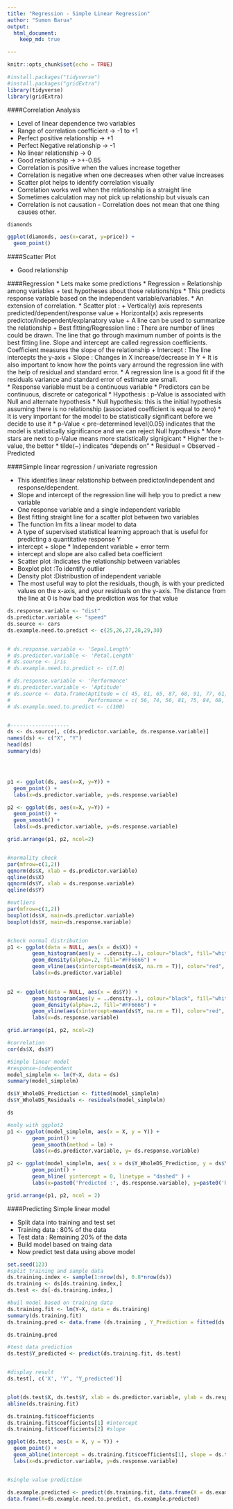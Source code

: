 ```yaml
---
title: "Regression - Simple Linear Regression"
author: "Sumon Barua"
output:
  html_document:
    keep_md: true

---
```

  
```r
knitr::opts_chunk$set(echo = TRUE)
```


```r
#install.packages("tidyverse")
#install.packages("gridExtra")
library(tidyverse)
library(gridExtra)
```


####Correlation Analysis

* Level of linear dependence two variables
* Range of correlation coefficient -> -1 to +1
* Perfect positive relationship    -> +1
* Perfect Negative relationship    -> -1
* No linear relationship           -> 0
* Good relationship                -> >+-0.85
* Correlation is positive when the values increase together
* Correlation is negative when one decreases when other value increases
* Scatter plot helps to identify correlation visually
* Correlation works well when the relationship is a straight line
* Sometimes calculation may not pick up relationship but visuals can
* Correlation is not causation - Correlation does not mean that one thing causes other.

```r
diamonds

ggplot(diamonds, aes(x=carat, y=price)) +
  geom_point()

```

####Scatter Plot

* Good relationship


####Regression
* Lets make some predictions
* Regression = Relationship among variables + test hypotheses about those relationships
* This predicts response variable based on the independent variable/variables.
* An extension of correlation.
* Scatter plot : 
      + Vertical(y) axis represents predicted/dependent/response value
      + Horizontal(x) axis represents predictor/independent/explanatory value
      + A line can be used to summarize the relationship
      + Best fitting/Regression line : There are number of lines could be drawn. The line that go through maximum number of points is the best fitting line. Slope and intercept are called regression coefficients. Coefficient measures the slope of the relationship
      + Intercept : The line intercepts the y-axis
      + Slope : Changes in X increase/decrease in Y
      + It is also important to know how the points vary arround the regression line with the help of residual and standard error.
* A regression line is a good fit if the residuals variance and standard error of estimate are small.      
* Response variable must be a continuous variable
* Predictors can be continuous, discrete or categorical
* Hypothesis : p-Value is associated with Null and alternate hypothesis
* Null hypothesis: this is the initial hypothesis assuming there is no relationship (associated coefficient is equal to zero)
* It is very important for the model to be statistically significant before we decide to use it
* p-Value < pre-determined level(0.05) indicates that the model is statistically significance and we can reject Null hypothesis
* More stars are next to p-Value means more statistically signigicant
* Higher the t-value, the better
* tilde(~) indicates "depends on"
* Residual = Observed - Predicted


####Simple linear regression / univariate regression

* This identifies linear relationship between predictor/independent and response/dependent.
* Slope and intercept of the regression line will help you to predict a new variable
* One response variable and a single independent variable
* Best fitting straight line for a scatter plot between two variables
* The function lm fits a linear model to data
* A type of supervised statistical learning approach that is useful for predicting a quantitative response Y
* intercept + slope * Independent variable + error term
* intercept and slope are also called beta coefficient
* Scatter plot :Indicates the relationship between variables
* Boxplot plot :To identify outlier
* Density plot :Distribustion of independent variable
* The most useful way to plot the residuals, though, is with your predicted values on the x-axis, and your residuals on the y-axis. The distance from the line at 0 is how bad the prediction was for that value


```r

ds.response.variable <- "dist"
ds.predictor.variable <- "speed"
ds.source <- cars
ds.example.need.to.predict <- c(25,26,27,28,29,30)


# ds.response.variable <- 'Sepal.Length'
# ds.predictor.variable <- 'Petal.Length'
# ds.source <- iris
# ds.example.need.to.predict <- c(7.0)

# ds.response.variable <- 'Performance'
# ds.predictor.variable <- 'Aptitude'
# ds.source <- data.frame(Aptitude = c( 45, 81, 65, 87, 68, 91, 77, 61, 55, 66, 82, 93, 76, 83, 61, 74),
#                         Performance = c( 56, 74, 56, 81, 75, 84, 68, 52, 57, 82, 73, 90,67, 79, 70, 66))
# ds.example.need.to.predict <- c(100)


#-------------------
ds <- ds.source[, c(ds.predictor.variable, ds.response.variable)]
names(ds) <- c("X", "Y")
head(ds)
summary(ds)




p1 <- ggplot(ds, aes(x=X, y=Y)) +
  geom_point() +
  labs(x=ds.predictor.variable, y=ds.response.variable)

p2 <- ggplot(ds, aes(x=X, y=Y)) +
  geom_point() +
  geom_smooth() +
  labs(x=ds.predictor.variable, y=ds.response.variable)

grid.arrange(p1, p2, ncol=2)


#normality check
par(mfrow=c(1,2))
qqnorm(ds$X, xlab = ds.predictor.variable)
qqline(ds$X)
qqnorm(ds$Y, xlab = ds.response.variable)
qqline(ds$Y)

#outliers
par(mfrow=c(1,2))
boxplot(ds$X, main=ds.predictor.variable)
boxplot(ds$Y, main=ds.response.variable)


#check normal distribution
p1 <- ggplot(data = NULL, aes(x = ds$X)) +
        geom_histogram(aes(y = ..density..), colour="black", fill="white") +
        geom_density(alpha=.2, fill="#FF6666") +
        geom_vline(aes(xintercept=mean(ds$X, na.rm = T)), color="red", linetype="dashed", size=1) +
        labs(x=ds.predictor.variable)
  

p2 <- ggplot(data = NULL, aes(x = ds$Y)) +
        geom_histogram(aes(y = ..density..), colour="black", fill="white") +
        geom_density(alpha=.2, fill="#FF6666") +
        geom_vline(aes(xintercept=mean(ds$Y, na.rm = T)), color="red", linetype="dashed", size=1) +
        labs(x=ds.response.variable)

grid.arrange(p1, p2, ncol=2)

#correlation
cor(ds$X, ds$Y)

#Simple linear model
#response~independent
model_simplelm <- lm(Y~X, data = ds)
summary(model_simplelm)

ds$Y_WholeDS_Prediction <- fitted(model_simplelm)
ds$Y_WholeDS_Residuals <- residuals(model_simplelm)

ds

#only with ggplot2
p1 <- ggplot(model_simplelm, aes(x = X, y = Y)) +
        geom_point() +
        geom_smooth(method = lm) +
        labs(x=ds.predictor.variable, y= ds.response.variable)

p2 <- ggplot(model_simplelm, aes( x = ds$Y_WholeDS_Prediction, y = ds$Y_WholeDS_Residuals)) +
        geom_point() +
        geom_hline( yintercept = 0, linetype = "dashed" ) +
        labs(x=paste0('Predicted :', ds.response.variable), y=paste0('Residuals :' , ds.response.variable))

grid.arrange(p1, p2, ncol = 2)

```

####Predicting Simple linear model

* Split data into training and test set
* Training data : 80% of the data
* Test data : Remaining 20% of the data
* Build model based on traing data
* Now predict test data using above model

```r

set.seed(123)
#split training and sample data
ds.training.index <- sample(1:nrow(ds), 0.8*nrow(ds))
ds.training <- ds[ds.training.index,]
ds.test <- ds[-ds.training.index,]

#buil model based on training data
ds.training.fit <- lm(Y~X, data = ds.training)
summary(ds.training.fit)
ds.training.pred <- data.frame (ds.training , Y_Prediction = fitted(ds.training.fit), Y_Residuals =residuals(ds.training.fit))

ds.training.pred

#test data prediction
ds.test$Y_predicted <- predict(ds.training.fit, ds.test)


#display result
ds.test[, c('X', 'Y', 'Y_predicted')]


plot(ds.test$X, ds.test$Y, xlab = ds.predictor.variable, ylab = ds.response.variable)
abline(ds.training.fit)

ds.training.fit$coefficients
ds.training.fit$coefficients[1] #intercept
ds.training.fit$coefficients[2] #slope

ggplot(ds.test, aes(x = X, y = Y)) +
  geom_point() +
  geom_abline(intercept = ds.training.fit$coefficients[1], slope = ds.training.fit$coefficients[2]) +
  labs(x=ds.predictor.variable, y=ds.response.variable)


#single value prediction

ds.example.predicted <- predict(ds.training.fit, data.frame(X = ds.example.need.to.predict))
data.frame(X=ds.example.need.to.predict, ds.example.predicted)

```



